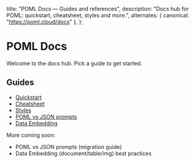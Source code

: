   title: "POML Docs — Guides and references",
  description: "Docs hub for POML: quickstart, cheatsheet, styles and more.",
  alternates: { canonical: "https://poml.cloud/docs" },
};

# POML Docs

Welcome to the docs hub. Pick a guide to get started.

## Guides

- [Quickstart](/docs/quickstart)
- [Cheatsheet](/docs/cheatsheet)
- [Styles](/docs/styles)
- [POML vs JSON prompts](/docs/poml-vs-json)
- [Data Embedding](/docs/data-embedding)

More coming soon:

- POML vs JSON prompts (migration guide)
- Data Embedding (document/table/img) best practices


